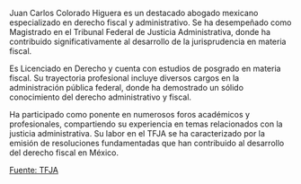 Juan Carlos Colorado Higuera es un destacado abogado mexicano especializado en derecho fiscal y administrativo. Se ha desempeñado como Magistrado en el Tribunal Federal de Justicia Administrativa, donde ha contribuido significativamente al desarrollo de la jurisprudencia en materia fiscal.

Es Licenciado en Derecho y cuenta con estudios de posgrado en materia fiscal. Su trayectoria profesional incluye diversos cargos en la administración pública federal, donde ha demostrado un sólido conocimiento del derecho administrativo y fiscal.

Ha participado como ponente en numerosos foros académicos y profesionales, compartiendo su experiencia en temas relacionados con la justicia administrativa. Su labor en el TFJA se ha caracterizado por la emisión de resoluciones fundamentadas que han contribuido al desarrollo del derecho fiscal en México.

[Fuente: TFJA][tfja]

[tfja]: https://www.tfja.gob.mx
